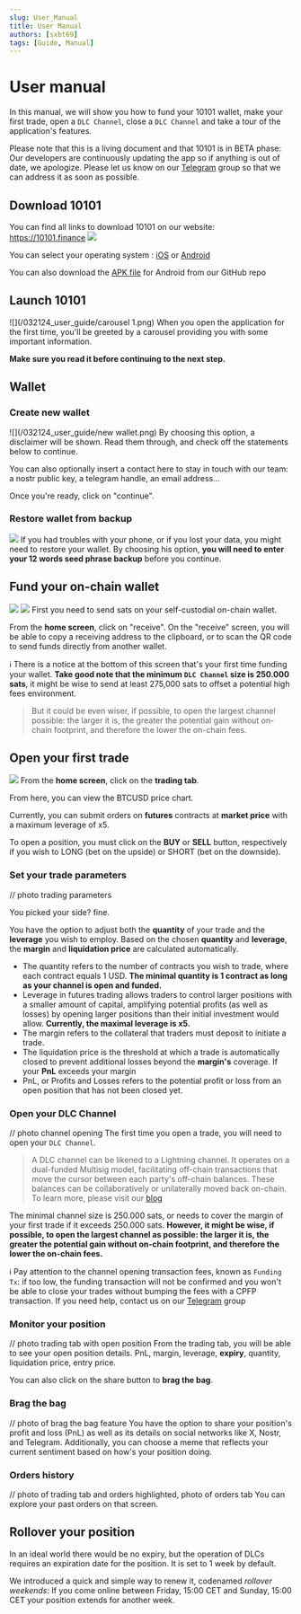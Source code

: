 ```yaml
---
slug: User_Manual
title: User Manual
authors: [sxbt69]
tags: [Guide, Manual]
---
```


# User manual

In this manual, we will show you how to fund your 10101 wallet, make your first trade, open a `DLC Channel`, close a `DLC Channel` and take a tour of the application's features.

Please note that this is a living document and that 10101 is in BETA phase: Our developers are continuously updating the app so if anything is out of date, we apologize.
Please let us know on our [Telegram](https://t.me/get10101) group so that we can address it as soon as possible.

## Download 10101

You can find all links to download 10101 on our website: https://10101.finance
![](/032124_user_guide/site.png)

You can select your operating system : [iOS](https://testflight.apple.com/join/WhwnPUh8) or [Android](https://play.google.com/store/apps/details?id=finance.get10101.app)

You can also download the [APK file](https://github.com/get10101/10101/releases/latest) for Android from our GitHub repo

## Launch 10101
![](/032124_user_guide/carousel 1.png)
When you open the application for the first time, you'll be greeted by a carousel providing you with some important information.

**Make sure you read it before continuing to the next step.**

## Wallet

  ### Create new wallet
![](/032124_user_guide/new wallet.png)
By choosing this option, a disclaimer will be shown.
Read them through, and check off the statements below to continue.

You can also optionally insert a contact here to stay in touch with our team: a nostr public key, a telegram handle, an email address...

Once you're ready, click on "continue".

### Restore wallet from backup
![](/032124_user_guide/restore.png)
If you had troubles with your phone, or if you lost your data, you might need to restore your wallet. By choosing his option, **you will need to enter your 12 words seed phrase backup** before you continue.

## Fund your on-chain wallet
![](/032124_user_guide/homescreen1.png)
![](/032124_user_guide/receive.png)
First you need to send sats on your self-custodial on-chain wallet.

From the **home screen**, click on "receive".
On the "receive" screen, you will be able to copy a receiving address to the clipboard, or to scan the QR code to send funds directly from another wallet.

ℹ️ There is a notice at the bottom of this screen that's your first time funding your wallet. **Take good note that the minimum `DLC Channel` size is 250.000 sats**, it might be wise to send at least 275,000 sats to offset a potential high fees environment. 

> But it could be even wiser, if possible, to open the largest channel possible: the larger it is, the greater the potential gain without on-chain footprint, and therefore the lower the on-chain fees.

## Open your first trade
![](/032124_user_guide/homescreen2)
From the **home screen**, click on the **trading tab**.

From here, you can view the BTCUSD price chart.

Currently, you can submit orders on **futures** contracts at **market price** with a maximum leverage of x5.

To open a position, you must click on the **BUY** or **SELL** button, respectively if you wish to LONG (bet on the upside) or SHORT (bet on the downside).

### Set your trade parameters
// photo trading parameters

You picked your side? fine.

You have the option to adjust both the **quantity** of your trade and the **leverage** you wish to employ.
Based on the chosen **quantity** and **leverage**, the **margin** and **liquidation price** are calculated automatically. 

- The quantity refers to the number of contracts you wish to trade, where each contract equals 1 USD. **The minimal quantity is 1 contract as long as your channel is open and funded.**
- Leverage in futures trading allows traders to control larger positions with a smaller amount of capital, amplifying potential profits (as well as losses) by opening larger positions than their initial investment would allow. **Currently, the maximal leverage is x5.**
- The margin refers to the collateral that traders must deposit to initiate a trade.
- The liquidation price is the threshold at which a trade is automatically closed to prevent additional losses beyond the **margin's** coverage. If your **PnL** exceeds your margin
- PnL, or Profits and Losses refers to the potential profit or loss from an open position that has not been closed yet.


### Open your DLC Channel
// photo channel opening
The first time you open a trade, you will need to open your `DLC Channel`.

> A DLC channel can be likened to a Lightning channel. It operates on a
> dual-funded Multisig model, facilitating off-chain transactions that
> move the cursor between each party's off-chain balances. These
> balances can be collaboratively or unilaterally moved back on-chain.
> To learn more, please visit our [blog](https://10101.finance/blog/)

The minimal channel size is 250.000 sats, or needs to cover the margin of your first trade if it exceeds 250.000 sats.
**However, it might be wise, if possible, to open the largest channel as possible: the larger it is, the greater the potential gain without on-chain footprint, and therefore the lower the on-chain fees.**

ℹ️ Pay attention to the channel opening transaction fees, known as `Funding Tx`: if too low, the funding transaction will not be confirmed and you won't be able to close your trades without bumping the fees with a CPFP transaction. If you need help, contact us on our [Telegram](https://t.me/get10101) group

### Monitor your position
// photo trading tab with open position
From the trading tab, you will be able to see your open position details. 
PnL, margin, leverage, **expiry**, quantity, liquidation price, entry price.

You can also click on the share button to **brag the bag**.

### Brag the bag
// photo of brag the bag feature
You have the option to share your position's profit and loss (PnL) as well as its details on social networks like X, Nostr, and Telegram. Additionally, you can choose a meme that reflects your current sentiment based on how's your position doing.

### Orders history
// photo of trading tab and orders highlighted, photo of orders tab
You can explore your past orders on that screen.

## Rollover your position
In an ideal world there would be no expiry, but the operation of DLCs requires an expiration date for the position. It is set to 1 week by default.

We introduced a quick and simple way to renew it, codenamed _rollover weekends_: If you come online between Friday, 15:00 CET and Sunday, 15:00 CET your position extends for another week.

